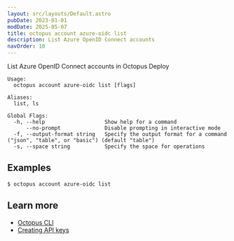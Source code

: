 ```yaml
---
layout: src/layouts/Default.astro
pubDate: 2023-01-01
modDate: 2025-05-07
title: octopus account azure-oidc list
description: List Azure OpenID Connect accounts
navOrder: 10
---
```


List Azure OpenID Connect accounts in Octopus Deploy

```
Usage:
  octopus account azure-oidc list [flags]

Aliases:
  list, ls

Global Flags:
  -h, --help                   Show help for a command
      --no-prompt              Disable prompting in interactive mode
  -f, --output-format string   Specify the output format for a command ("json", "table", or "basic") (default "table")
  -s, --space string           Specify the space for operations

```

## Examples

<SamplesInstance />

```
$ octopus account azure-oidc list

```

## Learn more

- [Octopus CLI](/docs/octopus-rest-api/cli)
- [Creating API keys](/docs/octopus-rest-api/how-to-create-an-api-key)